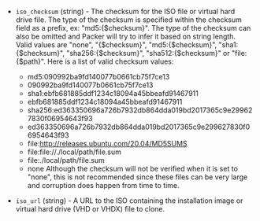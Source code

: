 <!-- Code generated from the comments of the ISOConfig struct in common/iso_config.go; DO NOT EDIT MANUALLY -->

-   `iso_checksum` (string) - The checksum for the ISO file or virtual hard drive file. The type of
    the checksum is specified within the checksum field as a prefix, ex:
    "md5:{$checksum}". The type of the checksum can also be omitted and
    Packer will try to infer it based on string length. Valid values are
    "none", "{$checksum}", "md5:{$checksum}", "sha1:{$checksum}",
    "sha256:{$checksum}", "sha512:{$checksum}" or "file:{$path}". Here is a
    list of valid checksum values:
     * md5:090992ba9fd140077b0661cb75f7ce13
     * 090992ba9fd140077b0661cb75f7ce13
     * sha1:ebfb681885ddf1234c18094a45bbeafd91467911
     * ebfb681885ddf1234c18094a45bbeafd91467911
     * sha256:ed363350696a726b7932db864dda019bd2017365c9e299627830f06954643f93
     * ed363350696a726b7932db864dda019bd2017365c9e299627830f06954643f93
     * file:http://releases.ubuntu.com/20.04/MD5SUMS
     * file:file://./local/path/file.sum
     * file:./local/path/file.sum
     * none
    Although the checksum will not be verified when it is set to "none",
    this is not recommended since these files can be very large and
    corruption does happen from time to time.
    
-   `iso_url` (string) - A URL to the ISO containing the installation image or virtual hard drive
    (VHD or VHDX) file to clone.
    